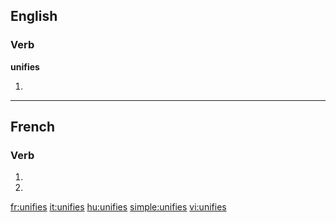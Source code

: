 {{also|unifiés}}
==English==

===Verb===
'''unifies'''

# {{third-person singular of|unify}}

----

==French==

===Verb===
{{fr-verb-form}}

# {{conjugation of|unifier||2|s|pres|ind|lang=fr}}
# {{conjugation of|unifier||2|s|pres|sub|lang=fr}}

[[fr:unifies]]
[[it:unifies]]
[[hu:unifies]]
[[simple:unifies]]
[[vi:unifies]]